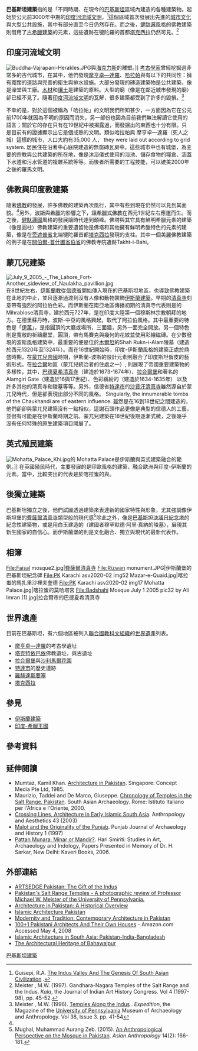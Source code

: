 {{NoteTA
|1=zh-hans:莫卧儿; zh-hant:蒙兀兒;
}}
'''巴基斯坦建築'''指的是「不同時期、在現今的[[巴基斯坦|巴基斯坦]]區域內建造的各種建築物。起始於公元前3000年中期的[[印度河流域文明|印度河流域文明]]，<ref name="indus">Guisepi, R.A. [http://history-world.org/indus_valley.htm The Indus Valley And The Genesis Of South Asian Civilization] {{WebCite|url=https://www.webcitation.org/68HwtFCFs?url=http://history-world.org/indus_valley.htm |date=20120609091146 |dateformat=iso }}.</ref>這個區域首次發展出先進的[[城市文化|城市文化]]與大型公共設施，其中有部分直至今日仍然存在。而之後，[[健馱邏國|健馱邏]]風格的佛教建築則借用了[[古希臘建築|古希臘建築]]的元素，這些遺跡在犍陀羅的首都[[塔克西拉|塔克西拉]]仍然可見。<ref>Meister , M.W. (1997). Gandhara-Nagara Temples of the Salt Range and the Indus. ''Kala'', the Journal of Indian Art History Congress. Vol 4 (1997-98), pp. 45-52.</ref>

== 印度河流域文明 ==
[[File:Buddha-Vajrapani-Herakles.JPG|thumb]]與[[赫拉克勒斯|海克力斯]]的雕塑。]]
[[考古学|考古學家]]曾經挖掘過非常多的古代城市，在其中，他們發現[[摩亨佐-达罗|摩亨卓—達羅]]、[[哈拉帕_(巴基斯坦)|哈拉帕]]與{{link-en|果德迪吉|Kot Diji}}有以下的共同性：擁有寬闊的道路與完善的衛生與排水設施。大部分發現的磚造建築物是公共建築，像是澡堂與工廠。[[木材|木材]]和[[壤土|壤土]]是建築的原料。大型的廟（像是在鄰近城市發現的廟）卻已經不見了。隨著[[印度河流域文明|印度河流域文明]]的瓦解，很多建築都受到了許多的毀損。<ref>Meister , M.W. (1996). [http://130.91.80.97:591/PDFs/38-3/Temples.pdf Temples Along the Indus] {{webarchive|url=https://web.archive.org/web/20060527134429/http://130.91.80.97:591/PDFs/38-3/Temples.pdf |date=2006-05-27 }}. ''Expedition'', the Magazine of the [[University_of_Pennsylvania|University of Pennsylvania]] Museum of Archaeology and Anthropology. Vol 38, Issue 3. pp. 41-54</ref>

不幸的是，對於這個被稱為「哈拉帕」的文明我們所知甚少，一方面因為它在公元前1700年就因為不明的原因而消失，另一部份也因為目前我們無法解讀它使用的語言；關於它的存在只有在19世紀中被揭露過，而發掘出的東西也十分有限。只是目前有的證據顯示出它是個成熟的文明。類似哈拉帕與 摩亨卓—達羅（死人之城）這樣的城市，人口大約有35,000 人， they were laid out according to grid system. 居民住在沿著中心庭院建造的無窗磚瓦房中。這些城市中也有城堡，為主要的宗教與公共建築的所在地，像是沐浴儀式使用的浴池、儲存食物的糧倉、涵蓋下水道和污水管道的複雜系統等等。而後者所需要的工程技能，可以媲美2000年之後的羅馬文明。

== 佛教與印度教建築 ==
隨著[[佛教|佛教]]的發展，許多佛教的建築再次風行，其中有些到現在仍然可以見到其面貌。<ref name="indus"/>另外，[[波斯|波斯]]與[[希臘|希臘]]的影響之下，讓[[希臘式佛教|希臘式佛教]]在西元1世紀左右應運而生。而之後，[[健馱邏國|健馱邏國]]風格的發展讓時代達到顛峰。佛塔與其它具有鮮明希臘元素的建築（像是圓柱）佛教建築的重要遺留物是佛塔和其他擁有鮮明希臘特色的元素的建築，像是在[[旁遮普省|旁遮普省]]北端犍陀羅首都[[塔克西拉|塔克西拉]]發現的支柱。其中一個美麗佛教建築的例子是在[[开伯尔-普什图省|開伯爾-普什圖省伯省]]的佛教寺院遺跡Takht-i-Bahi。

== 蒙兀兒建築 ==
[[File:July_9_2005_-_The_Lahore_Fort-Another_sideview_of_Naulakha_pavillion.jpg|thumb]]
在8世紀左右，[[伊斯蘭教|伊斯蘭教]]從[[信德省|信德省]]開始傳入現在的巴基斯坦地區，也導致佛教建築在此地的中止，並且逐漸過渡到沒有人像和動物裝飾[[伊斯蘭建築|伊斯蘭建築]]。早期的[[清真寺|清真寺]]刻意帶有強烈的阿拉伯色彩。而伊斯蘭在南亞地區傳播初期的清真寺代表則是{{link-en|班波爾|Banbhore}}的Mihrablose清真寺，建於西元727年，是在印度大陸第一個穆斯林宗教朝拜的地方。在德里蘇丹時，波斯-中亞的風格興起，取代了阿拉伯風格。其中最重要的特色是「[[伊萬|伊萬]]」，是指圓頂的大廳或場所，三面牆，另外一面完全開放。另一個特色則是寬敞的祈禱廳堂，圓頂，帶有馬賽克與幾何的花紋並使用彩繪磁磚。在少數發現的波斯風格建築中，最重要的便是位於[[木爾坦|木爾坦]]的Shah Rukn-i-Alam陵墓（建造於西元1320年至1324年）。而在16世紀開始時，印度-伊斯蘭風格的建築正處於鼎盛時期，在[[蒙兀兒帝國|蒙兀兒帝國]]時期，伊斯蘭-波斯的設計元素則融合了印度斯坦俏皮的藝術形式。在[[拉合爾|拉合爾]]地區（蒙兀兒統治者的住處之一）, 則展現了帝國重要建築物的多樣性，其中，[[巴德夏希清真寺|巴德夏希清真寺]]（建造於1673-1674年）、[[拉合尔堡|拉合爾堡]]和著名的 Alamgiri Gate（建造於16與17世紀）、色彩繽紛的{{link-en|瓦齊爾-汗清真寺|Wazir Khan Mosque}}（建造於1634-1635年） 以及許多其他的清真寺和陵墓等等。另外，信德省[[特達市|特達市]]的[[沙賈汗清真寺|沙賈汗清真寺]]雖然源自於蒙兀兒時代，但是卻表現出部分不同的風格。 Singularly, the innumerable tombs of the Chaukhandi are of eastern influence. 雖然是在16到18世紀之間建造的，他們卻卻與蒙兀兒建築沒有一點相似，這謝石頭作品更像是典型的信德人的工藝，並很有可能是在伊斯蘭時期之前。蒙兀兒建築在18世紀後期逐漸式微，之後幾乎沒有任何特殊的原生建築項目開展了。</div>

== 英式殖民建築 ==
[[File:Mohatta_Palace_Khi.jpg|thumb]]的 Mohatta Palace是伊斯蘭與英式建築融合的範例。]]
在英國殖民時代，主要發展的是印歐風格的建築，融合歐洲與印度-伊斯蘭的元素。當中，比較突出的代表是於喀拉蚩的{{link-en|莫哈塔宮|Mohatta Palace}}與{{link-en|佛瑞爾紀念館|Frere Hall}}。

== 後獨立建築 ==
巴基斯坦獨立之後，他們試圖透過建築來表達新的國家特性與形象，尤其強調像伊斯坦堡的[[費薩爾清真寺|費薩爾清真寺]]類型般的現代感<ref>Mughal, Muhammad Aurang Zeb. (2015). [http://dx.doi.org/10.1080/1683478X.2015.1055543 An Anthropological Perspective on the Mosque in Pakistan]. ''Asian Anthropology'' 14(2): 166-181.</ref>除此之外，像是[[巴基斯坦决议日纪念塔|巴基斯坦決議日紀念塔]]的紀念性建築物，或是用白玉建造的{{link-en|馬扎里沙裡夫奎德|Mazar-e-Quaid}}（建國者穆罕默德·阿里·真納的陵墓），展現其新生國家的自信心。而伊斯蘭堡的{{link-en|巴基斯坦紀念碑|National Monument}}則是文化融合、獨立與現代的最新代表作。 

== 相簿 ==
<gallery>
File:Faisal mosque2.jpg|[[費薩爾清真寺|費薩爾清真寺]]
File:Rizwan monument.JPG|伊斯蘭堡的巴基斯坦紀念碑
File:PK Karachi asv2020-02 img52 Mazar-e-Quaid.jpg|喀拉蚩的馬扎里沙裡夫奎德
File:PK Karachi asv2020-02 img17 Mohatta Palace.jpg|喀拉蚩的莫哈塔宮
File:Badshahi Mosque July 1 2005 pic32 by Ali Imran (1).jpg|拉合爾市的巴德夏希清真寺
</gallery>

== 世界遺產 ==
目前在巴基斯坦，有六個地區被列入[[联合国教育、科学及文化组织|聯合國教科文組織]]的[[世界遺產|世界遺產]]列表。
* [[摩亨佐-达罗|摩亨卓—達羅]]的考古學遺址
* [[塔克特依巴依|塔克特依巴依]]佛教遺址，與{{link-en|薩爾依巴赫洛|Sahr-i-Bahlol}}古遺址
* [[拉合爾堡|拉合爾堡]]與[[沙利馬爾花園|沙利馬爾花園]] 
* [[特達市|特達市]]的歷史遺跡
* [[羅赫達斯要塞|羅赫達斯要塞]]
* [[塔克西拉|塔克西拉]]

== 參見 ==
* [[伊斯蘭建築|伊斯蘭建築]]
* [[印度-希臘王國|印度-希臘王國]]

== 參考資料 ==
{{Reflist}}

== 延伸閱讀 ==
* Mumtaz, Kamil Khan. <u>Architecture in Pakistan</u>. Singapore: Concept Media Pte Ltd, 1985.
*  Maurizio, Taddei and De Marco, Giuseppe. <u>Chronology of Temples in the Salt Range, Pakistan</u>. South Asian Archaeology. Rome: Istituto Italiano per l'Africa e l'Oriente, 2000.
* <u>Crossing Lines, Architecture in Early Islamic South Asia</u>. Anthropology and Aesthetics 43 (2003)
* <u>Malot and the Originality of the Punjab</u>. Punjab Journal of Archaeology and History 1 (1997)
* <u>Pattan Munara: Minar or Mandir?</u>. Hari Smiriti: Studies in Art, Archaeology and Indology, Papers Presented in Memory of Dr. H. Sarkar, New Delhi: Kaveri Books, 2006.

== 外部連結 ==
* [https://web.archive.org/web/20110501200505/http://artsedge.kennedy-center.org/multimedia/series/AEMicrosites/gift-of-the-indus-pakistan.aspx ARTSEDGE Pakistan: The Gift of the Indus]
* [https://web.archive.org/web/20080608095736/http://ccat.sas.upenn.edu/arth/meister/pakistan.html Pakistan's Salt Range Temples - A photographic review of Professor Michael W. Meister of the University of Pennsylvania.]
* [https://web.archive.org/web/20061027232320/http://pakistaniat.com/2006/10/10/pakistan-architecture-history/ Architecture in Pakistan: A Historical Overview]
* [https://web.archive.org/web/20121028054649/http://travel.webshots.com/album/92393459ZFBgtG Islamic Architecture Pakistan]
* [http://www.caareviews.org/reviews/8 Modernity and Tradition: Contemporary Architecture in Pakistan] {{Wayback|url=http://www.caareviews.org/reviews/8 |date=20200918231725 }}
* [http://www.amazon.com/dp/9698559000 100+1 Pakistani Architects And Their Own Houses] - Amazon.com Accessed May 4, 2008
* [http://www.amazon.com/dp/0195790650 Islamic Architecture in South Asia: Pakistan-India-Bangladesh]
* [https://web.archive.org/web/20191101014318/https://pakistaniat.com/2006/11/07/bahawalpur-architecture/comment-page-2/ The Architectural Heritage of Bahawalpur]

[[Category:巴基斯坦建築|]]